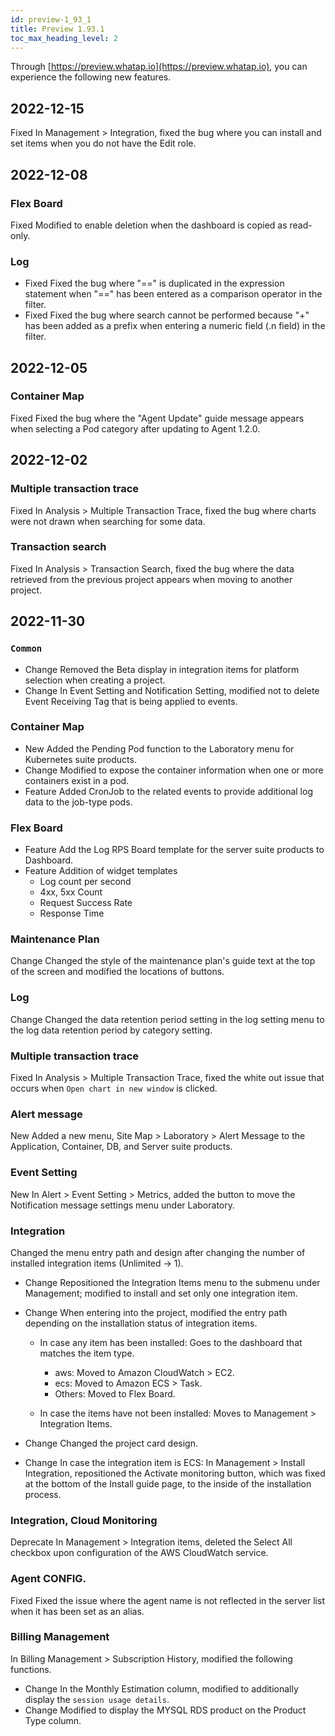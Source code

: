 ```yaml
---
id: preview-1_93_1
title: Preview 1.93.1
toc_max_heading_level: 2
---
```


<head>
<meta name="robots" content="noindex, nofollow"/>
</head>


Through [https://preview.whatap.io](https://preview.whatap.io), you can experience the following new features. 

## 2022-12-15

<Status>Fixed</Status> In <UI>Management</UI> > <UI>Integration</UI>, fixed the bug where you can install and set items when you do not have the Edit role.

## 2022-12-08

### Flex Board

<Status>Fixed</Status> Modified to enable deletion when the dashboard is copied as read-only.

### Log

- <Status>Fixed</Status> Fixed the bug where "==" is duplicated in the expression statement when "==" has been entered as a comparison operator in the filter.
- <Status>Fixed</Status> Fixed the bug where search cannot be performed because "+" has been added as a prefix when entering a numeric field (.n field) in the filter.

## 2022-12-05

### Container Map

<Status>Fixed</Status> Fixed the bug where the "Agent Update" guide message appears when selecting a Pod category after updating to Agent 1.2.0.

## 2022-12-02

### Multiple transaction trace

<Status>Fixed</Status> In <UI>Analysis</UI> > <UI>Multiple Transaction Trace</UI>, fixed the bug where charts were not drawn when searching for some data.

### Transaction search

<Status>Fixed</Status> In <UI>Analysis</UI> > <UI>Transaction Search</UI>, fixed the bug where the data retrieved from the previous project appears when moving to another project.

## 2022-11-30

### `Common`

- <Status>Change</Status> Removed the Beta display in integration items for platform selection when creating a project.
- <Status>Change</Status> In <UI>Event Setting</UI> and <UI>Notification Setting</UI>, modified not to delete <UI>Event Receiving Tag</UI> that is being applied to events.

### Container Map

- <Status>New</Status> Added the <UI>Pending Pod</UI> function to the Laboratory menu for Kubernetes suite products.
- <Status>Change</Status> Modified to expose the container information when one or more containers exist in a pod.
- <Status>Feature</Status> Added CronJob to the related events to provide additional log data to the job-type pods.

### Flex Board

- <Status>Feature</Status> Add the Log RPS Board template for the server suite products to Dashboard.
- <Status>Feature</Status> Addition of widget templates
  * Log count per second
  * 4xx, 5xx Count
  * Request Success Rate
  * Response Time

### Maintenance Plan

<Status>Change</Status> Changed the style of the maintenance plan's guide text at the top of the screen and modified the locations of buttons.

### Log

<Status>Change</Status> Changed the data retention period setting in the log setting menu to the log data retention period by category setting.

### Multiple transaction trace

<Status>Fixed</Status> In <UI>Analysis</UI> > <UI>Multiple Transaction Trace</UI>, fixed the white out issue that occurs when `Open chart in new window` is clicked.

### Alert message

<Status>New</Status> Added a new menu, <UI>Site Map</UI> > <UI>Laboratory</UI> > <UI>Alert Message</UI> to the Application, Container, DB, and Server suite products.

### Event Setting

<Status>New</Status> In <UI>Alert</UI> > <UI>Event Setting</UI> > <UI>Metrics</UI>, added the button to move the <UI>Notification message settings</UI> menu under Laboratory.

### Integration

Changed the menu entry path and design after changing the number of installed integration items (Unlimited → 1).

- <Status>Change</Status> Repositioned the <UI>Integration Items</UI> menu to the submenu under <UI>Management</UI>; modified to install and set only one integration item.

- <Status>Change</Status> When entering into the project, modified the entry path depending on the installation status of integration items.

  - In case any item has been installed: Goes to the dashboard that matches the item type.
    - aws: Moved to <UI>Amazon CloudWatch</UI> > <UI>EC2</UI>.
    - ecs: Moved to <UI>Amazon ECS</UI> > <UI>Task</UI>.
    - Others: Moved to <UI>Flex Board</UI>.

  - In case the items have not been installed: Moves to <UI>Management</UI> > <UI>Integration Items</UI>.

- <Status>Change</Status> Changed the project card design.

- <Status>Change</Status> In case the integration item is ECS: In <UI>Management</UI> > <UI>Install Integration</UI>, repositioned the <UI>Activate monitoring</UI> button, which was fixed at the bottom of the <UI>Install guide</UI> page, to the inside of the installation process.

### Integration, Cloud Monitoring

<Status>Deprecate</Status> In <UI>Management</UI> > <UI>Integration items</UI>, deleted the <UI>Select All</UI> checkbox upon configuration of the <UI>AWS CloudWatch</UI> service.

### Agent CONFIG.

<Status>Fixed</Status> Fixed the issue where the agent name is not reflected in the server list when it has been set as an alias.

### Billing Management

In <UI>Billing Management</UI> > <UI>Subscription History</UI>, modified the following functions.

- <Status>Change</Status> In the <UI>Monthly Estimation</UI> column, modified to additionally display the `session usage details`.
- <Status>Change</Status> Modified to display the MYSQL RDS product on the <UI>Product Type</UI> column.
